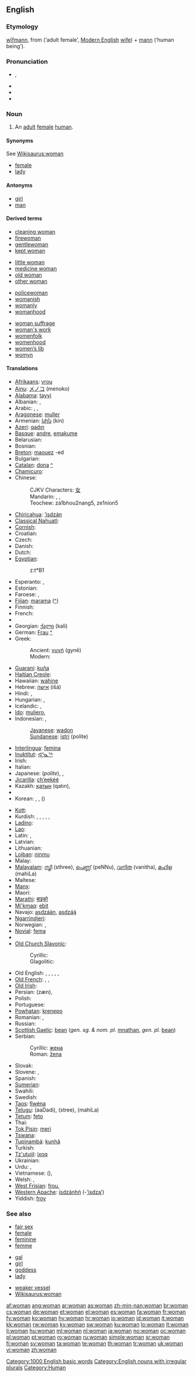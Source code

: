 {{wikipedia|dab=woman (disambiguation)|woman}}
{{also|-woman}}
==English==

{{rank|enough|quite|brought|231|woman|want|home|whose}}

===Etymology===
{{etyl|ang}} [[wifmann|wīfmann]], from {{term|wif|wīf}} (‘adult female’, [[Modern English]] [[wife]]) + [[mann]] (‘human being’). <!-- This was erroneously in the Translation section below "Proto-Uralic: ''*niɳä''" -->

===Pronunciation===
* {{a|RP|US}} {{IPA|/ˈwʊmən/}}, {{SAMPA|/"wUm@n/}}
* {{audio|en-us-woman.ogg|Audio (US)}}
* {{audio|En-uk-woman.ogg|Audio (UK)}}
* {{hyphenation|wom|an}}

===Noun===
{{wikipedia}}
{{en-noun|women}}

# An [[adult]] [[female]] [[human]].

====Synonyms====
See [[Wikisaurus:woman]]
* [[female]]
* [[lady]]

====Antonyms====
* [[girl]]
* [[man]]

====Derived terms====
{{rel-top4|terms derived from "woman"}}
* [[cleaning woman]]
* [[firewoman]]
* [[gentlewoman]]
* [[kept woman]]
{{rel-mid4}}
* [[little woman]]
* [[medicine woman]]
* [[old woman]]
* [[other woman]]
{{rel-mid4}}
* [[policewoman]]
* [[womanish]]
* [[womanly]]
* [[womanhood]]
{{rel-mid4}}
* [[woman suffrage]]
* [[woman's work]]
* [[womenfolk]]
* [[womenhood]]
* [[women's lib|women’s lib]]
* [[womyn]]
{{rel-bottom}}

====Translations====
{{trans-top|adult female human being}}
* [[Afrikaans]]: [[vrou]]
* [[Ainu]]: [[メノコ]] (menoko)
* [[Alabama]]: [[tayyi]]
* Albanian: {{t-|sq|grua|xs=Albanian}}, {{t+|sq|femër|xs=Albanian}}
* Arabic: {{t-|ar|امرأة|f|tr=ímra’a}} {{qualifier|indefinite}}, {{t|ar|المرأة|f|tr=al-mara’a}} {{qualifier|definite}},  {{t+|ar|نساء|f|p|tr=nisaa'}} {{qualifier|plural}}
* [[Aragonese]]: [[muller]] {{f}}
* Armenian: [[կին]] (kin)
* [[Azeri]]: [[qadın]]
* [[Basque]]: [[andre]], [[emakume]]
* Belarusian: {{t|be|жанчына|f|tr=žánčyna|xs=Belarusian}}
* Bosnian: {{t-|bs|žena|f}}
* [[Breton]]: [[maouez]] {{f}} -ed {{p}}
* Bulgarian: {{t+|bg|жена|f|tr=žena}}
* [[Catalan]]: [[dona]] {{f}} [[:ca:dona|^]]
* [[Chamicuro]]: {{tø|ccc|molota}}
* Chinese:
*: CJKV Characters: [[女]]
*: Mandarin: {{t-|cmn|婦女|sc=Hani}}, {{t-|cmn|妇女|tr=fùnǚ|sc=Hani}}, {{t-|cmn|女人|tr=nǚrén|sc=Hani}}
*: Teochew: za1bhou2nang5, ze1nion5
* [[Chiricahua]]: [[’isdzán]]
* [[Classical Nahuatl]]: {{tø|nci|cihuātl}}
* [[Cornish]]: {{t|kw|benyn|xs=Cornish}}
* Croatian: {{t+|hr|žena|f}}
* Czech: {{t+|cs|žena|f}}
* Danish: {{t+|da|kvinde|c}}
* Dutch: {{t+|nl|vrouw|f}}
* [[Egyptian]]: {{tø|egy|zt|sc=Egyp}}
*: <hiero>z:t*B1</hiero>
* Esperanto: {{t-|eo|virino|xs=Esperanto}},  {{t-|eo|femino|xs=Esperanto}}
* Estonian: {{t+|et|naine}}
* Faroese: {{t-|fo|kona|f|xs=Faroese}}, {{t-|fo|kvinna|f|xs=Faroese}}
* [[Fijian]]: [[marama]] ([[:fj:marama|^]])
* Finnish: {{t+|fi|nainen}}
* French: {{t+|fr|femme|f}}
* {{trreq|Galician}}
* Georgian: [[ქალი]] (kali)
* German: [[Frau]] {{f}} [[:de:Frau|^]]
* Greek:
*: Ancient: [[γυνή]] {{f}} (gynē)
*: Modern: {{t+|el|γυναίκα|f|tr=gynéka}}
* [[Guaraní]]: [[kuña]]
* [[Haitian Creole]]: {{tø|ht|fanm}}
* Hawaiian: [[wahine]]
* Hebrew: [[אישה]] (išá) {{f}}
* Hindi: {{t-|hi|औरत|f|tr=aurat|xs=Hindi}}, {{t+|hi|स्त्री|f|tr=strī|xs=Hindi}}
* Hungarian: {{t+|hu|nő}},  {{t+|hu|asszony}}
* Icelandic: {{t+|is|kona|f}}, {{t+|is|kvenmaður|m}}
* [[Ido]]: [[muliero]],  {{t+|io|homino|xs=Ido}}
* Indonesian: {{t-|id|perempuan|xs=Indonesian}}, {{t+|id|wanita|xs=Indonesian}}
*: [[Javanese]]: [[wadon]]
*: [[Sundanese]]: [[istri]] (polite)
* [[Interlingua]]: [[femina]]
* [[Inuktitut]]: [[ᐊᕐᓇᖅ]]
* Irish: {{t+|ga|bean|f|xs=Irish}}
* Italian: {{t+|it|donna|f}}
* Japanese: {{t-|ja|女の人|tr=おんなのひと, onná-no hitó}} (''polite''), {{t+|ja|女|tr=おんな, onná}}, {{t+|ja|女性|tr=じょせい, josei}}
* [[Jicarilla]]: [[ch’eekéé]]
* Kazakh: [[қатын]] (qatın),  {{t+|kk|әйел|tr=äyel|sc=Cyrl|xs=Kazakh}}
* {{trreq|Khmer}}
* Korean: {{t+|ko|여성|tr=yeoseong|sc=Hang}},  {{t+|ko|계집|tr=gyejip|sc=Hang}},  {{t+|ko|여자|tr=yeoja|sc=Hang}} ({{t-|ko|女子|sc=Hani}})
{{trans-mid}}
* [[Kott]]: {{tø|zko|alat}}
* Kurdish: {{t+|ku|jin}}, {{t+|ku|pîrek}}, {{t+|ku|afret}}, {{t+|ku|kilfet}}, {{t-|ku|ژن|sc=ku-Arab}}, {{t-|ku|ئافره‌ت|sc=ku-Arab}}
* [[Ladino]]: {{tø|lad|mujer|f|xs=Ladino}}
* [[Lao]]: {{t+|lo|ຜູ້ຍິງ|tr=phuu-ñing|sc=Laoo|xs=Lao}}
* Latin: {{t+|la|femina|f|alt=fēmina}}, {{t+|la|mulier|f}}
* Latvian: {{t-|lv|sieviete|f|xs=Latvian}}
* Lithuanian: {{t+|lt|moteris|f|xs=Lithuanian}}
* [[Lojban]]: [[ninmu]]
* Malay: {{t-|ms|wanita|xs=Malay}}
* [[Malayalam]]: [[സ്ത്രീ]] (sthree), [[പെണ്ണ്]] (peNNu), [[വനിത]] (vanitha), [[മഹിള]] (mahiLa)
* Maltese: {{t-|mt|mara|xs=Maltese}}
* [[Manx]]: {{t-|gv|ben|f|xs=Manx}}
* Maori: {{t-|mi|wahine|xs=Maori}}
* [[Marathi]]: [[बाइको]]
* [[Mi'kmaq]]: [[ebit]]
* Navajo: [[asdzáán]], [[asdzą́ą́]]
* [[Ngarrindjeri]]: {{tø|nay|mimini}}
* Norwegian: {{t+|no|kvinne|c}}, {{t+|no|dame |c}}
* [[Novial]]: [[fema]]
* {{trreq|Ojibwe}}
* [[Old Church Slavonic]]:
*: Cyrillic: {{tø|cu|жєна|f|tr=žena|sc=Cyrs}}
*: Glagolitic: {{tø|cu|ⰆⰅⰐⰀ|f|tr=žena|sc=Glag}}
* Old English: {{t-|ang|wif|alt=wīf|xs=Old English}}, {{t-|ang|wifmann|alt=wīfmann|xs=Old English}}, {{t-|ang|ides|xs=Old English}}, {{t-|ang|freo|alt=frēo|xs=Old English}}, {{t-|ang|cwen|alt=cwēn|xs=Old English}}, {{t-|ang|cwene|xs=Old English}}
* [[Old French]]: {{tø|fro|fame|f}},  {{tø|fro|fam|f}},  {{tø|fro|dame|f}}
* [[Old Irish]]: {{tø|sga|ben}}
* Persian: {{fa-Arab|[[زن|زَن]]}} (zæn),  {{t+|fa|خانم|tr=xânom|xs=Persian}}
* Polish: {{t+|pl|kobieta|f}}
* Portuguese: {{t+|pt|mulher|f}}
* [[Powhatan]]: [[krenepo]]
* Romanian: {{t+|ro|femeie|f}}, {{t+|ro|muiere|f}}
* Russian: {{t+|ru|женщина|f|tr=žénščina}}
* [[Scottish Gaelic]]: [[bean#Scottish Gaelic|bean]] {{f}} (''gen. sg. & nom. pl.'' [[mnathan]], ''gen. pl.'' [[bean#Scottish Gaelic|bean]])
* Serbian:
*: Cyrillic: [[жена#Serbian|жена]] {{f}}
*: Roman: [[žena#Serbian|žena]] {{f}}
* Slovak: {{t+|sk|žena|f}}
* Slovene: {{t+|sl|ženska|f}}, {{t+|sl|žena|f}}
* Spanish: {{t+|es|mujer|f}}
* [[Sumerian]]: {{tø|sux||tr=munus|sc=Xsux}}
* Swahili: {{t+|sw|mwanamke|xs=Swahili}}
* Swedish: {{t+|sv|kvinna|c}}
* [[Taos]]: [[łȉwéna]]
* [[Telugu]]: {{t|te|ఆడది}} (aaDadi), {{t|te|స్త్రీ}} (stree), {{t|te|మహిళ}} (mahiLa)
* [[Tetum]]: [[feto]]
* Thai: {{t|th|ผู้หญิง|tr=pôo yĭng}}
* [[Tok Pisin]]: [[meri]]
* [[Tswana]]: {{t-|tn|mosadi|xs=Tswana}}
* [[Tupinambá]]: [[kunhã]]
* Turkish: {{t+|tr|kadın}}
* [[Tz'utujil]]: [[ixoq]]
* Ukrainian: {{t+|uk|жінка|f|tr=žínka|xs=Ukrainian}}
* Urdu: {{t-|ur|عورت|f|tr='aurat|xs=Urdu}}, {{t-|ur|ستری|f|tr=strī|xs=Urdu}}
* Vietnamese: {{t+|vi|phụ nữ|xs=Vietnamese}} ({{t-|vi|婦女|sc=Hani|xs=Vietnamese}}),  {{t+|vi|đàn bà|xs=Vietnamese}}
* Welsh: {{t-|cy|benyw|f|xs=Welsh}}, {{t-|cy|dynes|f|xs=Welsh}}
* [[West Frisian]]: [[frou]],  {{t+|fy|wiif|xs=West Frisian}}
* [[Western Apache]]: [[isdzánhń]] (-[[’isdzą’]])
* Yiddish: [[froy]] {{f}}
{{trans-bottom}}

===See also===
{{top3}}
* [[fair sex]]
* [[female]]
* [[feminine]]
* [[femme]]
{{mid3}}
* [[gal]]
* [[girl]]
* [[goddess]]
* [[lady]]
{{mid3}}
* [[weaker vessel]]
* [[Wikisaurus:woman]]
{{bottom3}}

[[Category:1000 English basic words]]
[[Category:English nouns with irregular plurals]]
[[Category:Human]]

[[af:woman]]
[[ang:woman]]
[[ar:woman]]
[[as:woman]]
[[zh-min-nan:woman]]
[[br:woman]]
[[cs:woman]]
[[de:woman]]
[[et:woman]]
[[el:woman]]
[[es:woman]]
[[fa:woman]]
[[fr:woman]]
[[fy:woman]]
[[ko:woman]]
[[hy:woman]]
[[hr:woman]]
[[io:woman]]
[[id:woman]]
[[it:woman]]
[[kk:woman]]
[[rw:woman]]
[[ky:woman]]
[[sw:woman]]
[[ku:woman]]
[[lo:woman]]
[[lt:woman]]
[[li:woman]]
[[hu:woman]]
[[ml:woman]]
[[nl:woman]]
[[ja:woman]]
[[no:woman]]
[[oc:woman]]
[[pl:woman]]
[[pt:woman]]
[[ro:woman]]
[[ru:woman]]
[[simple:woman]]
[[sr:woman]]
[[fi:woman]]
[[sv:woman]]
[[ta:woman]]
[[te:woman]]
[[th:woman]]
[[tr:woman]]
[[uk:woman]]
[[vi:woman]]
[[zh:woman]]
